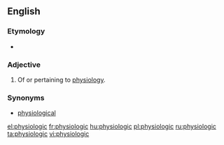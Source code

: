 ==English==

===Etymology===
* {{suffix|physiology|ic}}

===Adjective===
{{en-adj|-}}

# Of or pertaining to [[physiology]].

===Synonyms===
* [[physiological]]

[[el:physiologic]]
[[fr:physiologic]]
[[hu:physiologic]]
[[pl:physiologic]]
[[ru:physiologic]]
[[ta:physiologic]]
[[vi:physiologic]]